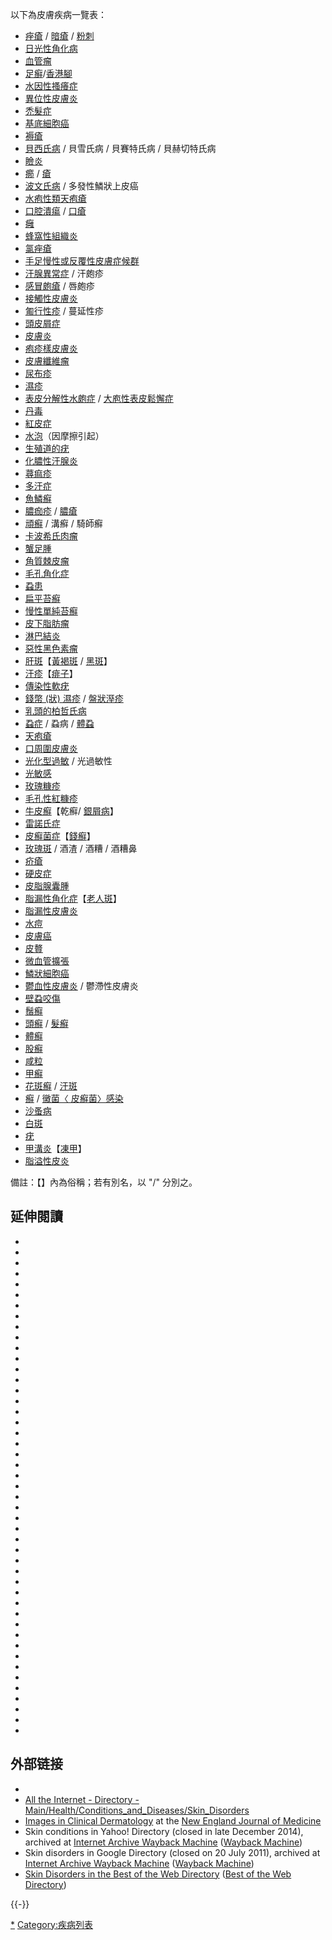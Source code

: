 {{Expert|time=2011-01-29}}

以下為皮膚疾病一覽表：

* [[痤瘡|痤瘡]] / [[暗瘡|暗瘡]] / [[粉刺|粉刺]]
* [[日光性角化病|日光性角化病]]
* [[血管瘤|血管瘤]]
* [[足癣|足癣]]/[[香港腳|香港腳]]
* [[水因性搔癢症|水因性搔癢症]]
* [[異位性皮膚炎|異位性皮膚炎]]
* [[禿髮症|禿髮症]]
* [[基底細胞癌|基底細胞癌]]
* [[褥瘡|褥瘡]]
* [[貝西氏病|貝西氏病]] / 貝雪氏病 / 貝賽特氏病 / 貝赫切特氏病
* [[瞼炎|瞼炎]]
* [[癤|癤]] / [[瘡|瘡]]
* [[波文氏病|波文氏病]] / 多發性鱗狀上皮癌
* [[水疱性類天疱瘡|水疱性類天疱瘡]]
* [[口腔潰瘍|口腔潰瘍]] / [[口瘡|口瘡]]
* [[癰|癰]]
* [[蜂窩性組織炎|蜂窩性組織炎]]
* [[氯痤瘡|氯痤瘡]]
* [[手足慢性或反覆性皮膚症候群|手足慢性或反覆性皮膚症候群]]
* [[汗腺異常症|汗腺異常症]] / 汗皰疹
* [[感冒皰瘡|感冒皰瘡]] / 唇皰疹
* [[接觸性皮膚炎|接觸性皮膚炎]]
* [[匍行性疹|匍行性疹]] / 蔓延性疹
* [[頭皮屑症|頭皮屑症]]
* [[皮膚炎|皮膚炎]]
* [[疱疹樣皮膚炎|疱疹樣皮膚炎]]
* [[皮膚纖維瘤|皮膚纖維瘤]]
* [[尿布疹|尿布疹]]
* [[濕疹|濕疹]]
* [[表皮分解性水皰症|表皮分解性水皰症]] / [[大庖性表皮鬆懈症|大庖性表皮鬆懈症]]
* [[丹毒|丹毒]]
* [[紅皮症|紅皮症]]
* [[水泡|水泡]]（因摩擦引起）
* [[生殖道的疣|生殖道的疣]]
* [[化膿性汗腺炎|化膿性汗腺炎]]
* [[蕁痲疹|蕁痲疹]]
* [[多汗症|多汗症]]
* [[魚鱗癬|魚鱗癬]]
* [[膿痂疹|膿痂疹]] / [[膿瘡|膿瘡]]
* [[頑癬|頑癬]] / 溝癬 / 騎師癬
* [[卡波希氏肉瘤|卡波希氏肉瘤]]
* [[蟹足腫|蟹足腫]]
* [[角質棘皮瘤|角質棘皮瘤]]
* [[毛孔角化症|毛孔角化症]]
* [[蝨患|蝨患]]
* [[扁平苔癬|扁平苔癬]]
* [[慢性單純苔癬|慢性單純苔癬]]
* [[皮下脂肪瘤|皮下脂肪瘤]]
* [[淋巴結炎|淋巴結炎]]
* [[惡性黑色素瘤|惡性黑色素瘤]]
* [[肝斑|肝斑]]【[[黃褐斑|黃褐斑]] / [[黑斑|黑斑]]】
* [[汗疹|汗疹]]【[[痱子|痱子]]】
* [[傳染性軟疣|傳染性軟疣]]
* [[錢幣_(狀)_濕疹|錢幣 (狀) 濕疹]] / [[盤狀溼疹|盤狀溼疹]]
* [[乳頭的柏哲氏病|乳頭的柏哲氏病]]
* [[蝨症|蝨症]] / 蝨病 / [[體蝨|體蝨]]
* [[天疱瘡|天疱瘡]]
* [[口周圍皮膚炎|口周圍皮膚炎]]
* [[光化型過敏|光化型過敏]] / 光過敏性
* [[光敏感|光敏感]]
* [[玫瑰糠疹|玫瑰糠疹]]
* [[毛孔性紅糠疹|毛孔性紅糠疹]]
* [[牛皮癬|牛皮癬]]【乾癬/ [[銀屑病|銀屑病]]】
* [[雷諾氏症|雷諾氏症]]
* [[皮癬菌症|皮癬菌症]]【[[錢癬|錢癬]]】
* [[玫瑰斑|玫瑰斑]] / 酒渣 / 酒糟 / 酒糟鼻
* [[疥瘡|疥瘡]]
* [[硬皮症|硬皮症]]
* [[皮脂腺囊腫|皮脂腺囊腫]]
* [[脂漏性角化症|脂漏性角化症]]【[[老人斑|老人斑]]】
* [[脂漏性皮膚炎|脂漏性皮膚炎]]
* [[水痘|水痘]]
* [[皮膚癌|皮膚癌]]
* [[皮贅|皮贅]]
* [[微血管擴張|微血管擴張]]
* [[鱗狀細胞癌|鱗狀細胞癌]]
* [[鬱血性皮膚炎|鬱血性皮膚炎]] / 鬱滯性皮膚炎
* [[壁蝨咬傷|壁蝨咬傷]]
* [[鬚癬|鬚癬]]
* [[頭癬|頭癬]] / [[髮癬|髮癬]]
* [[體癬|體癬]]
* [[股癬|股癬]]
* [[咸粒|咸粒]]
* [[甲癬|甲癬]]
* [[花斑癬|花斑癬]] / [[汗斑|汗斑]]
* [[癬|癬]] / [[黴菌〈_皮癬菌〉感染|黴菌〈 皮癬菌〉感染]]
* [[沙蚤病|沙蚤病]]
* [[白斑|白斑]]
* [[疣|疣]]
*[[甲溝炎|甲溝炎]]【[[凍甲|凍甲]]】
*[[脂溢性皮炎|脂溢性皮炎]]

備註：【】內為俗稱；若有別名，以 "/" 分別之。

== 延伸閱讀 ==
{{refbegin|30em}}
<!-- Please keep this listing alphabetized. -->
* {{cite journal |vauthors=Andrews RM, McCarthy J, Carapetis JR, Currie BJ |title=Skin disorders, including pyoderma, scabies, and tinea infections |journal=Pediatr. Clin. North Am. |volume=56 |issue=6 |pages=1421–40 |date=December 2009 |pmid=19962029 |doi=10.1016/j.pcl.2009.09.002 |url=https://archive.org/details/sim_pediatric-clinics-of-north-america_2009-12_56_6/page/1421}}
* {{cite book |author1=Anthony J. Mancini |author2=Amy S. Paller |title=Hurwitz's Clinical Pediatric Dermatology: A Textbook of Skin Disorders of Childhood And Adolescence |publisher=W.B. Saunders Company |location=Philadelphia, PA |year=2005 |pages= |isbn=0-7216-0498-6 |oclc= |doi= |accessdate=}}
* {{cite book |author=Asra Ali |title=Dermatology: a pictorial review |publisher=McGraw-Hill, Medical Pub. Division |location=New York |year=2007 |pages= |isbn=0-07-142293-5 |oclc= |doi= |accessdate=}}
* {{cite journal |vauthors=Bickers DR, Athar M |title=Oxidative stress in the pathogenesis of skin disease |journal=J Invest Dermatol |volume=126 |issue=12 |pages=2565–75 |year=2006 |pmid=17108903 |doi=10.1038/sj.jid.5700340 |url=}}
* {{cite book |author=Callen, Jeffrey |title=Color atlas of dermatology |publisher=WB Saunders |location=Philadelphia |year=2000 |pages= |isbn=0-7216-8256-1 |oclc= |doi= |accessdate=}}
* {{cite book |author1=Cox, Neil |author2=White, Gary |title=Diseases of the skin: a color atlas and text |publisher=Mosby |location=St. Louis |year=2000 |pages= |isbn=0-7234-3155-8 |oclc= |doi= |accessdate=}}
* {{cite journal |vauthors=Cunha PR, Barraviera SR |title=Autoimmune bullous dermatoses |journal=An Bras Dermatol |volume=84 |issue=2 |pages=111–24 |year=2009 |pmid=19503978 |doi=10.1590/s0365-05962009000200003 |url=http://www.scielo.br/scielo.php?script=sci_arttext&pid=S0365-05962009000200003&lng=en&nrm=iso&tlng=en |access-date=2017-10-30 |archive-date=2010-01-10 |archive-url=https://web.archive.org/web/20100110134007/http://www.scielo.br/scielo.php?script=sci_arttext |dead-url=no }}
* {{cite book |author1=Dyall-Smith, Delwyn |author2=O'Brien, Timothy J |title=Dermatological Discoveries of the 20th Century |url=https://archive.org/details/dermatologicaldi0000unse_v5e5 |publisher=CRC Press-Parthenon Publishers |location= |year=1999 |pages= |isbn=1-85070-085-0 |oclc= |doi= |accessdate=}}
* {{cite journal |vauthors=Dourmishev LA, Draganov PV |title=Paraneoplastic dermatological manifestation of gastrointestinal malignancies |journal=World J. Gastroenterol. |volume=15 |issue=35 |pages=4372–79 |date=September 2009 |pmid=19764087 |pmc=2747056 |doi=10.3748/wjg.15.4372 |url=http://www.wjgnet.com/1007-9327/15/4372.asp |deadurl=yes |archiveurl=https://web.archive.org/web/20130528084051/http://www.wjgnet.com/1007-9327/15/4372.asp |archivedate=2013-05-28 |df=dmy-all }}
* {{cite journal |vauthors=Ely JW, Seabury Stone M |title=The generalized rash: part I. Differential diagnosis |journal=Am Fam Physician |volume=81 |issue=6 |pages=726–34 |date=March 2010 |pmid=20229971 |doi= |url=http://www.aafp.org/link_out?pmid=20229971 |access-date=2017-10-30 |archive-date=2019-12-04 |archive-url=https://web.archive.org/web/20191204074254/https://www.aafp.org/link_out%3Fpmid%3D20229971 |dead-url=no }}
* {{cite journal |vauthors=Ely JW, Seabury Stone M |title=The generalized rash: part II. Diagnostic approach |journal=Am Fam Physician |volume=81 |issue=6 |pages=735–9 |date=March 2010 |pmid=20229972 |doi= |url=http://www.aafp.org/link_out?pmid=20229972 |access-date=2017-10-30 |archive-date=2019-12-04 |archive-url=https://web.archive.org/web/20191204074341/https://www.aafp.org/link_out%3Fpmid%3D20229972 |dead-url=no }}
* {{cite web|author=Elston, Dirk|url=http://emedicine.medscape.com/dermatology|title=Dermatology Articles (Diagnosis, Dermatologic Surgery, Histology, Prognosis, Follow-up) - eMedicine|format=|work=|accessdate=2010-11-25|archive-date=2020-02-18|archive-url=https://web.archive.org/web/20200218202657/https://emedicine.medscape.com/dermatology|dead-url=no}}
* {{cite journal |vauthors=Fawcett RS, Linford S, Stulberg DL |title=Nail abnormalities: clues to systemic disease |journal=Am Fam Physician |volume=69 |issue=6 |pages=1417–24 |year=2004 |pmid=15053406 |url=}}
* {{cite journal |author=Gawkrodger DJ |title=Occupational skin cancers |journal=Occup Med (Lond) |volume=54 |issue=7 |pages=458–63 |year=2004 |pmid=15486177 |doi=10.1093/occmed/kqh098 |url=https://archive.org/details/sim_occupational-medicine_2004-10_54_7/page/458}}
* {{cite web |url=http://dermatologyinreview.com/pdf/dermatology_study_guide.pdf |title=Dermatology In-Review Study Guide |first1=William |last1=Hanke |date=2010-08-30 |publisher=Educational Testing and Assessment Systems |accessdate=2010-11-14 |deadurl=yes |archiveurl=https://web.archive.org/web/20110709013805/http://dermatologyinreview.com/pdf/dermatology_study_guide.pdf |archivedate=2011-07-09 }}
* {{cite journal |vauthors=Harries MJ, Lear JT |title=Occupational skin infections |journal=Occup Med (Lond) |volume=54 |issue=7 |pages=441–9 |year=2004 |pmid=15486175 |doi=10.1093/occmed/kqh096 |url=https://archive.org/details/sim_occupational-medicine_2004-10_54_7/page/441}}
* {{cite journal |vauthors=Hazin R, Abu-Rajab Tamimi TI, Abuzetun JY, Zein NN |title=Recognizing and treating cutaneous signs of liver disease |journal=Cleve Clin J Med |volume=76 |issue=10 |pages=599–606 |date=October 2009 |pmid=19797460 |doi=10.3949/ccjm.76A.08113 |url=http://www.ccjm.org/cgi/pmidlookup?view=long&pmid=19797460 |access-date=2017-10-30 |archive-date=2020-03-26 |archive-url=https://web.archive.org/web/20200326022112/http://www.ccjm.org/cgi/pmidlookup?view=long&pmid=19797460 |dead-url=no }}
* {{cite journal |vauthors=Jadhav VM, Mahajan PM, Mhaske CB |title=Nail pitting and onycholysis |journal=Indian J Dermatol Venereol Leprol |volume=75 |issue=6 |pages=631–3 |year=2009 |pmid=19915259 |doi=10.4103/0378-6323.57740 |url=http://www.ijdvl.com/article.asp?issn=0378-6323;year=2009;volume=75;issue=6;spage=631;epage=633;aulast=Jadhav |access-date=2017-10-30 |archive-date=2019-06-05 |archive-url=https://web.archive.org/web/20190605084914/http://www.ijdvl.com/article.asp?issn=0378-6323;year=2009;volume=75;issue=6;spage=631;epage=633;aulast=Jadhav |dead-url=no }}
* {{cite journal |vauthors=Luba MC, Bangs SA, Mohler AM, Stulberg DL |title=Common benign skin tumors |journal=Am Fam Physician |volume=67 |issue=4 |pages=729–38 |year=2003 |pmid=12613727 |url=http://www.aafp.org/afp/20030215/729.html |access-date=2017-10-30 |archive-date=2008-05-16 |archive-url=https://web.archive.org/web/20080516072518/http://www.aafp.org/afp/20030215/729.html |dead-url=no }}
* {{cite journal |author=Mancini AJ |title=Skin |journal=Pediatrics |volume=113 |issue=4 Suppl |pages=1114–9 |year=2004 |pmid=15060207 |url=http://pediatrics.aappublications.org/content/113/Supplement_3/1114.long |doi=10.1542/peds.113.4.S1.1114 |doi-broken-date=2017-01-15 |access-date=2017-10-30 |archive-date=2019-12-04 |archive-url=https://web.archive.org/web/20191204074252/https://pediatrics.aappublications.org/content/113/Supplement_3/1114.long |dead-url=no }}
* {{cite journal |author=Maurer TA |title=Dermatologic manifestations of HIV infection |journal=Top HIV Med |volume=13 |issue=5 |pages=149–54 |year=2005 |pmid=16377853 |url=http://www.iasusa.org/pub/topics/2005/issue5/149.pdf |format=PDF |deadurl=yes |archiveurl=https://web.archive.org/web/20080907204845/http://www.iasusa.org/pub/topics/2005/issue5/149.pdf |archivedate=2008-09-07 }}
* {{cite journal |vauthors=McLaughlin MR, O'Connor NR, Ham P |title=Newborn skin: Part II. Birthmarks |journal=Am Fam Physician |volume=77 |issue=1 |pages=56–60 |year=2008 |pmid=18236823 |url=http://www.aafp.org/afp/20080101/56.html |access-date=2017-10-30 |archive-date=2020-03-16 |archive-url=https://web.archive.org/web/20200316163947/http://www.aafp.org/afp/20080101/56.html |dead-url=no }}
* {{cite journal |vauthors=Mulinari-Brenner F, Bergfeld WF |title=Hair loss: diagnosis and management |journal=Cleve Clin J Med |volume=70 |issue=8 |pages=705–6, 709–10, 712 |year=2003 |pmid=12959397 |doi=10.3949/ccjm.70.8.705 |url=http://www.ccjm.org/content/70/8/705.full.pdf |format=PDF |access-date=2017-10-30 |archive-date=2012-04-04 |archive-url=https://web.archive.org/web/20120404041118/http://www.ccjm.org/content/70/8/705.full.pdf |dead-url=no }}
* {{cite journal |author=Mysore V |title=Invisible dermatoses |journal=Indian J Dermatol Venereol Leprol |volume=76 |issue=3 |pages=239–48 |year=2010 |pmid=20445293 |doi=10.4103/0378-6323.62962 |url=http://www.ijdvl.com/article.asp?issn=0378-6323;year=2010;volume=76;issue=3;spage=239;epage=248;aulast=Mysore |access-date=2017-10-30 |archive-date=2018-08-02 |archive-url=https://web.archive.org/web/20180802102008/http://www.ijdvl.com/article.asp?issn=0378-6323;year=2010;volume=76;issue=3;spage=239;epage=248;aulast=Mysore |dead-url=no }}
* {{cite journal  |vauthors=Nosrati N, Harting MS, Yang DJ, etal |title=Dermatology misnomers |journal=Dermatol. Online J. |volume=14 |issue=1 |pages=22 |year=2008 |pmid=18319039 |doi= |url=}}
* {{cite journal |vauthors=Oji V, Tadini G, Akiyama M, etal |title=Revised nomenclature and classification of inherited ichthyoses: results of the First Ichthyosis Consensus Conference in Sorèze 2009 |journal=J. Am. Acad. Dermatol. |volume=63 |issue=4 |pages=607–41 |date=October 2010 |pmid=20643494 |doi=10.1016/j.jaad.2009.11.020 |url=http://linkinghub.elsevier.com/retrieve/pii/S0190-9622(09)01487-X |access-date=2017-10-30 |archive-date=2020-03-16 |archive-url=https://web.archive.org/web/20200316163557/https://linkinghub.elsevier.com/retrieve/pii/S0190-9622(09)01487-X |dead-url=no }}
* {{cite journal |vauthors=O'Connor NR, McLaughlin MR, Ham P |title=Newborn skin: Part I. Common rashes |journal=Am Fam Physician |volume=77 |issue=1 |pages=47–52 |year=2008 |pmid=18236822 |url=http://www.aafp.org/afp/20080101/47.html |access-date=2017-10-30 |archive-date=2020-03-16 |archive-url=https://web.archive.org/web/20200316164112/http://www.aafp.org/afp/20080101/47.html |dead-url=no }}
* {{cite journal |vauthors=Pãunescu MM, Feier V, Pãunescu M, Dorneanu F, Sisak A, Ambros-Rudolph CM |title=Dermatoses of pregnancy |journal=Acta Dermatovenerol Alp Panonica Adriat |volume=17 |issue=1 |pages=4–11 |year=2008 |pmid=18454263 |url=http://ibmi.mf.uni-lj.si/acta-apa/acta-apa-08-1/1.pdf |format=PDF |access-date=2017-10-30 |archive-date=2011-10-07 |archive-url=https://web.archive.org/web/20111007213418/http://ibmi.mf.uni-lj.si/acta-apa/acta-apa-08-1/1.pdf |dead-url=no }}
* {{cite journal |vauthors=Patel S, Sethi A |title=Imported tropical diseases |journal=Dermatol Ther |volume=22 |issue=6 |pages=538–49 |year=2009 |pmid=19889137 |doi=10.1111/j.1529-8019.2009.01275.x |url=http://onlinelibrary.wiley.com/resolve/openurl?genre=article&sid=nlm:pubmed&issn=1396-0296&date=2009&volume=22&issue=6&spage=538 |access-date=2017-10-30 |archive-date=2020-03-16 |archive-url=https://web.archive.org/web/20200316164136/http://onlinelibrary.wiley.com/resolve/openurl?genre=article&sid=nlm:pubmed&issn=1396-0296&date=2009&volume=22&issue=6&spage=538 |dead-url=no }}
* {{cite journal |author=Phanuphak N |title=Skin lesions: mirror images of oral lesion infections |journal=Adv. Dent. Res. |volume=19 |issue=1 |pages=69–72 |year=2006 |pmid=16672553 |doi=10.1177/154407370601900114 |url=http://adr.sagepub.com/cgi/pmidlookup?view=long&pmid=16672553 |access-date=2017-10-30 |archive-date=2020-03-16 |archive-url=https://web.archive.org/web/20200316164156/http://adr.sagepub.com/cgi/pmidlookup?view=long&pmid=16672553 |dead-url=no }}
* {{cite book |author=Poblete-Lopez, Christine|title=Dermatologic Surgery: Requisites in Dermatology |publisher=Saunders |location=Philadelphia |year=2008 |pages= |isbn=0-7020-3049-X |oclc= |doi= |accessdate=|display-authors=etal}}
* {{cite journal |vauthors=Pont MS, Elster AD |title=Lesions of skin and brain: modern imaging of the neurocutaneous syndromes |journal=AJR Am J Roentgenol |volume=158 |issue=6 |pages=1193–203 |year=1992 |pmid=1590106 |url=http://www.ajronline.org/cgi/reprint/158/6/1193.pdf |format=PDF |doi=10.2214/ajr.158.6.1590106 }}{{dead link|date=October 2017 |bot=InternetArchiveBot |fix-attempted=yes }}
* {{cite book |author1=Qureshi, Abrar A. |author2=Jaffer, Saeed N. |title=Dermatology quick glance |publisher=McGraw-Hill Medical Publishing Division |location=New York |year=2004 |pages= |isbn=0-07-141526-2 |oclc= |doi= |accessdate=}}
* {{cite journal |vauthors=Ragunatha S, Inamadar AC |title=Neonatal dermatological emergencies |journal=Indian J Dermatol Venereol Leprol |volume=76 |issue=4 |pages=328–40 |year=2010 |pmid=20657112 |doi=10.4103/0378-6323.66575 |url=http://www.ijdvl.com/article.asp?issn=0378-6323;year=2010;volume=76;issue=4;spage=328;epage=340;aulast=Ragunatha |access-date=2017-10-30 |archive-date=2019-06-12 |archive-url=https://web.archive.org/web/20190612162726/http://www.ijdvl.com/article.asp?issn=0378-6323;year=2010;volume=76;issue=4;spage=328;epage=340;aulast=Ragunatha |dead-url=no }}
* {{cite journal |author=Richens J |title=Genital manifestations of tropical diseases |journal=Sex Transm Infect |volume=80 |issue=1 |pages=12–7 |year=2004 |pmid=14755029 |pmc=1758389 |doi=10.1136/sti.2003.004093 }}
* {{cite journal |vauthors=Sand M, Sand D, Thrandorf C, Paech V, Altmeyer P, Bechara FG |title=Cutaneous lesions of the nose |journal=Head Face Med |volume=6 |issue= |pages=7 |year=2010 |pmid=20525327 |pmc=2903548 |doi=10.1186/1746-160X-6-7 |url=http://www.head-face-med.com/content/6//7 |access-date=2017-10-30 |archive-date=2020-03-16 |archive-url=https://web.archive.org/web/20200316164220/http://www.head-face-med.com/content/6//7 |dead-url=no }}
*{{cite journal |vauthors=Sarkar R, Basu S, Agrawal RK, Gupta P |title=Skin care for the newborn |journal=Indian Pediatr |volume=47 |issue=7 |pages=593–8 |date=July 2010 |pmid=20683112 |doi=10.1007/s13312-010-0132-0 |url=http://www.indianpediatrics.net/july2010/593.pdf |access-date=2017-10-30 |archive-date=2019-12-04 |archive-url=https://web.archive.org/web/20191204074229/http://www.indianpediatrics.net/july2010/593.pdf |dead-url=no }}
* {{cite journal |vauthors=Scott LA, Stone MS |title=Viral exanthems |journal=Dermatol Online J |volume=9 |issue=3 |pages=4 |year=2003 |pmid=12952751 |url=http://dermatology.cdlib.org/93/reviews/viral/scott.html |access-date=2017-10-30 |archive-date=2012-10-02 |archive-url=https://web.archive.org/web/20121002053735/http://dermatology.cdlib.org/93/reviews/viral/scott.html |dead-url=no }}
* {{cite journal |vauthors=Springer K, Brown M, Stulberg DL |title=Common hair loss disorders |journal=Am Fam Physician |volume=68 |issue=1 |pages=93–102 |year=2003 |pmid=12887115 |url=http://www.aafp.org/afp/20030701/93.html |access-date=2017-10-30 |archive-date=2008-05-14 |archive-url=https://web.archive.org/web/20080514130939/http://www.aafp.org/afp/20030701/93.html |dead-url=no }}
* {{cite journal |vauthors=Stulberg DL, Clark N, Tovey D |title=Common hyperpigmentation disorders in adults: Part I. Diagnostic approach, café au lait macules, diffuse hyperpigmentation, sun exposure, and phototoxic reactions |journal=Am Fam Physician |volume=68 |issue=10 |pages=1955–60 |year=2003 |pmid=14655804 |url=http://www.aafp.org/afp/20031115/1955.html |access-date=2017-10-30 |archive-date=2008-07-23 |archive-url=https://web.archive.org/web/20080723210547/http://www.aafp.org/afp/20031115/1955.html |dead-url=no }}
* {{cite journal |vauthors=Stulberg DL, Clark N, Tovey D |title=Common hyperpigmentation disorders in adults: Part II. Melanoma, seborrheic keratoses, acanthosis nigricans, melasma, diabetic dermopathy, tinea versicolor, and postinflammatory hyperpigmentation |journal=Am Fam Physician |volume=68 |issue=10 |pages=1963–8 |year=2003 |pmid=14655805 |url=http://www.aafp.org/afp/20031115/1963.html |access-date=2017-10-30 |archive-date=2008-07-09 |archive-url=https://web.archive.org/web/20080709021906/http://www.aafp.org/afp/20031115/1963.html |dead-url=no }}
*{{cite journal |vauthors=Teichman JM, Sea J, Thompson IM, Elston DM |title=Noninfectious penile lesions |journal=Am Fam Physician |volume=81 |issue=2 |pages=167–74 |date=January 2010 |pmid=20082512 |doi= |url=http://www.aafp.org/link_out?pmid=20082512 |access-date=2017-10-30 |archive-date=2019-12-04 |archive-url=https://web.archive.org/web/20191204074257/https://www.aafp.org/link_out%3Fpmid%3D20082512 |dead-url=no }}
* {{cite journal |author=Thiers BH |title=Dermatologic manifestations of internal cancer |journal=CA Cancer J Clin |volume=36 |issue=3 |pages=130–48 |year=1986 |pmid=3011224 |doi=10.3322/canjclin.36.3.130 }}
* {{cite journal |vauthors=Tunzi M, Gray GR |title=Common skin conditions during pregnancy |journal=Am Fam Physician |volume=75 |issue=2 |pages=211–18 |year=2007 |pmid=17263216 |url=http://www.aafp.org/afp/20070115/211.html |access-date=2017-10-30 |archive-date=2008-08-28 |archive-url=https://web.archive.org/web/20080828164334/http://www.aafp.org/afp/20070115/211.html |dead-url=no }}
* {{citation | title = The Psoriasis and Psoriatic Arthritis Pocket Guide: Treatment Algorithms and Management Options | author = Van Voorhees, Abby, Steven R Feldman, John YM Koo, Mark G. Lebwohl, and Alan Menter | publisher = [[National_Psoriasis_Foundation|National Psoriasis Foundation]] | url = http://www.psoriasis.org/NetCommunity/Document.Doc?id=354 | edition = 3 | year = 2009 | page =  | deadurl = yes | archiveurl = https://web.archive.org/web/20101219230945/http://psoriasis.org/NetCommunity/Document.Doc?id=354 | archivedate = 2010-12-19 }}
* {{cite book |last1=White |first1=Gary M |last2=Cox |first2=Neil H |url = http://www.merckmedicus.com/ppdocs/us/hcp/content/white/white.htm |title=Diseases of the Skin |year=2006 |publisher=Elsevier |deadurl=yes |archiveurl=https://web.archive.org/web/20100329122802/http://www.merckmedicus.com/ppdocs/us/hcp/content/white/white.htm |archivedate=2010年3月29日 }}
* {{cite journal |vauthors=Zargari O, Elpern DJ |title=Granulomatous diseases of the nose |journal=Int J Dermatol |volume=48 |issue=12 |pages=1275–82; quiz 1282 |date=December 2009 |pmid=20415668 |doi=10.1111/j.1365-4632.2009.04167.x |url=http://onlinelibrary.wiley.com/resolve/openurl?genre=article&sid=nlm:pubmed&issn=0011-9059&date=2009&volume=48&issue=12&spage=1275 |access-date=2017-10-30 |archive-date=2020-03-16 |archive-url=https://web.archive.org/web/20200316164745/http://onlinelibrary.wiley.com/resolve/openurl?genre=article&sid=nlm:pubmed&issn=0011-9059&date=2009&volume=48&issue=12&spage=1275 |dead-url=no }}
{{refend}}

== 外部链接 ==
{{Commons category|Cutaneous conditions}}
<!--========================({{No More Links}})============================
    | PLEASE BE CAUTIOUS IN ADDING MORE LINKS TO THIS ARTICLE. WIKIPEDIA  |
    | IS NOT A COLLECTION OF LINKS NOR SHOULD IT BE USED FOR ADVERTISING. |
    |                                                                     |
    |           Excessive or inappropriate links WILL BE DELETED.         |
    | See [[Wikipedia:External_links|Wikipedia:External links]] & [[Wikipedia:Spam|Wikipedia:Spam]] for details.  |
    |                                                                     |
    | If there are already plentiful links, please propose additions or   |
    | replacements on this article's discussion page, or submit your link |
    | to the relevant category at the Open Directory Project (dmoz.org)   |
    | and link back to that category using the {{dmoz}} template.         |
=== ({{No More Links}}) =========-->
* {{DMOZ|Health/Conditions_and_Diseases/Skin_Disorders|Skin Disorders}}
* [http://www.alltheinternet.com/?dir5=/Top/Health/Conditions_and_Diseases/Skin_Disorders All the Internet - Directory - Main/Health/Conditions_and_Diseases/Skin_Disorders] {{Wayback|url=http://www.alltheinternet.com/?dir5=%2FTop%2FHealth%2FConditions_and_Diseases%2FSkin_Disorders |date=20190618201435 }}
* [http://www.nejm.org/multimedia/images-in-clinical-medicine#qs=%3Fdescription%3Dimages-in-clinical-medicine%26searchType%3Dfigure%26topic%3D5 Images in Clinical Dermatology] {{Wayback|url=http://www.nejm.org/multimedia/images-in-clinical-medicine#qs=%3Fdescription%3Dimages-in-clinical-medicine%26searchType%3Dfigure%26topic%3D5 |date=20210425045251 }} at the [[New_England_Journal_of_Medicine|New England Journal of Medicine]]
* Skin conditions in Yahoo! Directory (closed in late December 2014), archived at [https://web.archive.org/web/*/http://dir.yahoo.com/Health/Diseases_and_Conditions/Skin_Conditions/ Internet Archive Wayback Machine] ([[Wayback_Machine|Wayback Machine]])
* Skin disorders in Google Directory (closed on 20 July 2011), archived at [https://web.archive.org/web/*/http://www.google.com/Top/Health/Conditions_and_Diseases/Skin_Disorders/ Internet Archive Wayback Machine] ([[Wayback_Machine|Wayback Machine]])
* [http://botw.org/top/Health/Conditions_and_Illness/Skin_Disorders/ Skin Disorders in the Best of the Web Directory] {{Wayback|url=http://botw.org/top/Health/Conditions_and_Illness/Skin_Disorders/ |date=20150203162154 }} ([[Best_of_the_Web_Directory|Best of the Web Directory]])

{{-}}
{{Medical conditions}}

[[Category:皮肤和皮下组织疾病|*]]
[[Category:疾病列表|Category:疾病列表]]